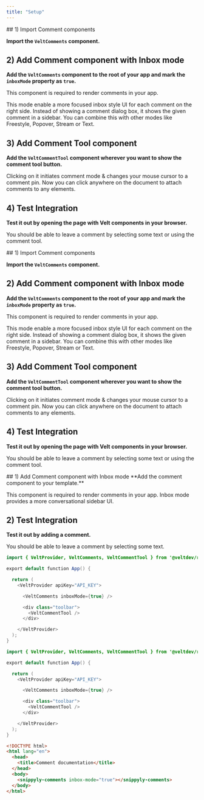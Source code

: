 ```yaml
---
title: "Setup"
---
```


<Tabs>
  <Tab title="React">
## 1) Import Comment components

**Import the `VeltComments` component.**

## 2) Add Comment component with Inbox mode

**Add the `VeltComments` component to the root of your app and mark the `inboxMode` property as `true`.**

This component is required to render comments in your app.

This mode enable a more focused inbox style UI for each comment on the right side. Instead of showing a comment dialog box, it shows the given comment in a sidebar. You can combine this with other modes like Freestyle, Popover, Stream or Text.

## 3) Add Comment Tool component

**Add the `VeltCommentTool` component wherever you want to show the comment tool button.**

Clicking on it initiates comment mode & changes your mouse cursor to a comment pin. Now you can click anywhere on the document to attach comments to any elements.

## 4) Test Integration

**Test it out by opening the page with Velt components in your browser.**

You should be able to leave a comment by selecting some text or using the comment tool.

  </Tab>
  <Tab title="Next.js">
## 1) Import Comment components

**Import the `VeltComments` component.**

## 2) Add Comment component with Inbox mode

**Add the `VeltComments` component to the root of your app and mark the `inboxMode` property as `true`.**

This component is required to render comments in your app.

This mode enable a more focused inbox style UI for each comment on the right side. Instead of showing a comment dialog box, it shows the given comment in a sidebar. You can combine this with other modes like Freestyle, Popover, Stream or Text.

## 3) Add Comment Tool component

**Add the `VeltCommentTool` component wherever you want to show the comment tool button.**

Clicking on it initiates comment mode & changes your mouse cursor to a comment pin. Now you can click anywhere on the document to attach comments to any elements.

## 4) Test Integration

**Test it out by opening the page with Velt components in your browser.**

You should be able to leave a comment by selecting some text or using the comment tool.

  </Tab>
    <Tab title="HTML">
## 1) Add Comment component with Inbox mode
**Add the comment component to your template.**

This component is required to render comments in your app. Inbox mode provides a more conversational sidebar UI.

## 2) Test Integration

**Test it out by adding a comment.**

You should be able to leave a comment by selecting some text.

  </Tab>
</Tabs>

<RequestExample>

```java React
import { VeltProvider, VeltComments, VeltCommentTool } from '@veltdev/react';

export default function App() {

  return (
    <VeltProvider apiKey="API_KEY">

      <VeltComments inboxMode={true} />

      <div class="toolbar">
        <VeltCommentTool />
      </div>

    </VeltProvider>
  );
}
```

```java Next.js
import { VeltProvider, VeltComments, VeltCommentTool } from '@veltdev/react';

export default function App() {

  return (
    <VeltProvider apiKey="API_KEY">

      <VeltComments inboxMode={true} />

      <div class="toolbar">
        <VeltCommentTool />
      </div>

    </VeltProvider>
  );
}
```

```html HTML
<!DOCTYPE html>
<html lang="en">
  <head>
    <title>Comment documentation</title>
  </head>
  <body>
    <snippyly-comments inbox-mode="true"></snippyly-comments>
  </body>
</html>
```

</RequestExample>
